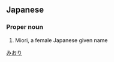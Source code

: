 ==Japanese==
{{ja-kanjitab|実|生|利}}

===Proper noun===
{{ja-pos|proper|みおり}}

# Miori, a female Japanese given name

[[Category:Japanese female given names|みおり]]